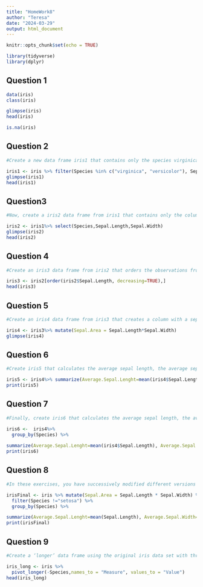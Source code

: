 ```yaml
---
title: "HomeWork8"
author: "Teresa"
date: "2024-03-29"
output: html_document
---
```


```r
knitr::opts_chunk$set(echo = TRUE)
```

```R
library(tidyverse)
library(dplyr)
```


## Question 1
```R
data(iris)
class(iris)
```
```R
glimpse(iris)
head(iris)
```

```R
is.na(iris)
```


## Question 2
```R
#Create a new data frame iris1 that contains only the species virginica and versicolor with sepal lengths longer than 6 cm and sepal widths longer than 2.5 cm. How many observations and variables are in the data set?
```

```R
iris1 <- iris %>% filter(Species %in% c("virginica", "versicolor"), Sepal.Length > 6, Sepal.Width > 2.5)
glimpse(iris1)
head(iris1)
```


## Question3
```R
#Now, create a iris2 data frame from iris1 that contains only the columns for Species, Sepal.Length, and Sepal.Width. How many observations and variables are in the data set?
```

```R
iris2 <- iris1%>% select(Species,Sepal.Length,Sepal.Width)
glimpse(iris2)
head(iris2)
```


## Question 4
```R
#Create an iris3 data frame from iris2 that orders the observations from largest to smallest sepal length. Show the first 6 rows of this data set.
```

```R
iris3 <- iris2[order(iris2$Sepal.Length, decreasing=TRUE),]
head(iris3)
```


## Question 5
```R
#Create an iris4 data frame from iris3 that creates a column with a sepal area (length * width) value for each observation. How many observations and variables are in the data set?
```

```R
iris4 <- iris3%>% mutate(Sepal.Area = Sepal.Length*Sepal.Width)
glimpse(iris4)
```


## Question 6
```R
#Create iris5 that calculates the average sepal length, the average sepal width, and the sample size of the entire iris4 data frame and print iris5.
```

```R
iris5 <- iris4%>% summarize(Average.Sepal.Lenght=mean(iris4$Sepal.Length), Average.Sepal.Width=mean(Sepal.Width), number = n())
print(iris5) 
```


## Question 7
```R
#Finally, create iris6 that calculates the average sepal length, the average sepal width, and the sample size for each species of in the iris4 data frame and print iris6
```

```R
iris6 <-  iris4%>%
  group_by(Species) %>%
  
summarize(Average.Sepal.Lenght=mean(iris4$Sepal.Length), Average.Sepal.Width=mean(Sepal.Width), number = n())
print(iris6)
```

## Question 8
```R
#In these exercises, you have successively modified different versions of the data frame iris1 iris2 iris3 iris4 iris5 iris6. At each stage, the output data frame from one operation serves as the input fro the next. A more efficient way to do this is to use the pipe operator %>% from the tidyr package. See if you can rework all of your previous statements (except for iris5) into an extended piping operation that uses iris as the input and generates irisFinal as the output.
```

```R
irisFinal <- iris %>% mutate(Sepal.Area = Sepal.Length * Sepal.Width) %>% select (-Petal.Width) %>% 
  filter(Species !="setosa") %>% 
  group_by(Species) %>%

summarize(Average.Sepal.Lenght=mean(Sepal.Length), Average.Sepal.Width=mean(Sepal.Width), number = n())
print(irisFinal)
```

## Question 9
```R
#Create a ‘longer’ data frame using the original iris data set with three columns named “Species”, “Measure”, “Value”. The column “Species” will retain the species names of the data set. The column “Measure” will include whether the value corresponds to Sepal.Length, Sepal.Width, Petal.Length, or Petal.Width and the column “Value” will include the numerical values of those measurements.
```

```R
iris_long <- iris %>%
  pivot_longer(-Species,names_to = "Measure", values_to = "Value")
head(iris_long)
```